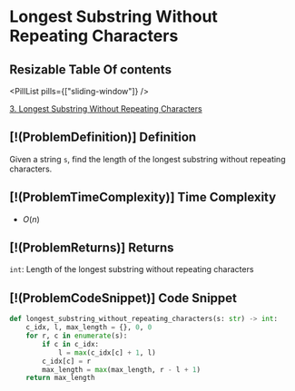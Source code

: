 # Longest Substring Without Repeating Characters

## Resizable Table Of contents

<DifficultyBadge difficulty="medium" />

<PillList pills={["sliding-window"]} />

[3. Longest Substring Without Repeating Characters](https://leetcode.com/problems/longest-substring-without-repeating-characters)

## [!(ProblemDefinition)] Definition

Given a string `s`, find the length of the longest substring without repeating characters.

## [!(ProblemTimeComplexity)] Time Complexity

- $O(n)$

## [!(ProblemReturns)] Returns

`int`: Length of the longest substring without repeating characters

## [!(ProblemCodeSnippet)] Code Snippet

```python meta="source=problems/3-longest-substring-without-repeating-characters/solution.py"
def longest_substring_without_repeating_characters(s: str) -> int:
    c_idx, l, max_length = {}, 0, 0
    for r, c in enumerate(s):
        if c in c_idx:
            l = max(c_idx[c] + 1, l)
        c_idx[c] = r
        max_length = max(max_length, r - l + 1)
    return max_length
```

